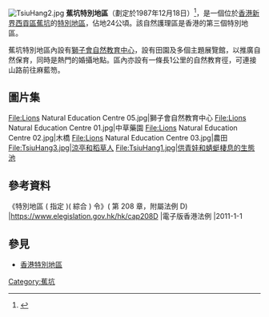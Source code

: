 [[File:TsiuHang2.jpg|thumb]]
'''蕉坑特別地區'''（劃定於1987年12月18日）<ref>{{cite web |author1=漁農自然護理署 |title=在郊野公園範圍外之特別地區 |url=https://www.afcd.gov.hk/tc_chi/country/cou_lea/cp_sa.html |accessdate=2011-04-01}}</ref>，是一個位於[[香港|香港]][[新界|新界]][[西貢區|西貢區]][[蕉坑|蕉坑]]的[[香港特別地區|特別地區]]，佔地24公頃。該自然護理區是香港的第三個特別地區。

蕉坑特別地區內設有[[獅子會自然教育中心|獅子會自然教育中心]]，設有田園及多個主題展覽館，以推廣自然保育，同時是熱門的婚攝地點。區內亦設有一條長1公里的自然教育徑，可連接山路前往麻藍笏。

==圖片集==
<gallery>
File:Lions Natural Education Centre 05.jpg|獅子會自然教育中心
File:Lions Natural Education Centre 01.jpg|中草藥園
File:Lions Natural Education Centre 02.jpg|木橋
File:Lions Natural Education Centre 03.jpg|農田
File:TsiuHang3.jpg|涼亭和稻草人
File:TsiuHang1.jpg|供青娃和蜻蜓棲息的生態池
</gallery>

==參考資料==
《特別地區 ( 指定 )( 綜合 ) 令》( 第 208 章，附屬法例 D) |https://www.elegislation.gov.hk/hk/cap208D |電子版香港法例 |2011-1-1

==參見==
* [[香港特別地區|香港特別地區]]

{{香港特別地區}}
[[Category:蕉坑|Category:蕉坑]]